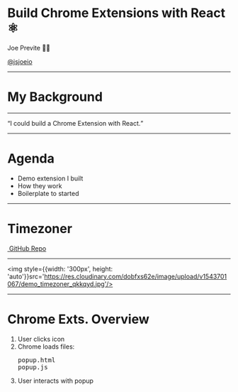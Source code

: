 

<Head>
  <link rel="shortcut icon" href="favicon.ico" />
  <title>Chrome Exts. with React</title>
</Head>

# Build Chrome Extensions with React <br/> ⚛️

<div style={{ margin: '100px 0'}}>
  <p style={{ margin: '0' }}>Joe Previte 👋🏼</p>
  <a href='https://twitter.com/jsjoeio' target="_blank" alt='@jsjoeio Twitter'><p style={{ margin: '0' }}>@jsjoeio</p></a>
</div>
<Footer />

---

# My Background

<FlexBox>
  <Item title="freeCodeCamp alumni" src="https://res.cloudinary.com/dobfxs62e/image/upload/v1538444596/step-up-portfolio-gatsbyjs/fcc-green.jpg" link="https://www.freecodecamp.org/" alt="freecodecamp logo"/>
  <Item title="Front End Engineer" src="https://res.cloudinary.com/dobfxs62e/image/upload/v1538444673/step-up-portfolio-gatsbyjs/das-crosshair.png" link="https://digitalairstrike.com/"alt="digital air strike logo"/>
  <Item title="egghead instructor" src="https://res.cloudinary.com/dobfxs62e/image/upload/v1538444152/step-up-portfolio-gatsbyjs/egghead-logo.png" link="https://egghead.io/instructors/joe-previte" alt="egghead logo"/>
</FlexBox>

---

<Appear>
  <q style={{ fontSize: '56px', marginTop: '100px', fontStyle: 'italic'}}>I could build a Chrome Extension with React.</q>
</Appear>

---

# Agenda

- Demo extension I built
- How they work
- Boilerplate to started

---

# Timezoner

<div style={{display: 'flex', flexDirection: 'column', textAlign: 'center'}}>
  <a href='https://chrome.google.com/webstore/detail/timezoner/kfnfgcafkeoflpapeniggnnkcaijgbgk' alt='timezoner on chrome web store'>
    <img style={{width: '300px', height: 'auto'}}src='https://res.cloudinary.com/dobfxs62e/image/upload/v1543700911/timezoner-demo2_tjzpnd.gif'/>
  </a>
  <a style={{fontSize: '16px', marginBottom: '25px'}} href='https://github.com/jsjoeio/timezoner-extension' alt='timezoner github repo'>GitHub Repo</a>
</div>

---

<img style={{width: '300px', height: 'auto'}}src='https://res.cloudinary.com/dobfxs62e/image/upload/v1543701067/demo_timezoner_qkkqyd.jpg'/>

---

# Chrome Exts. Overview

<TwoColumn>
  <div>
    <ol>
      <li>User clicks icon</li>
      <li>Chrome loads files: <pre>popup.html<br/>popup.js</pre></li>
      <li>User interacts with popup</li>
    </ol>
  </div>
  <a href='https://developer.chrome.com/extensions/overview' alt='timezoner on chrome web store'>
    <img style={{width: '300px', height: 'auto'}}src='https://developer.chrome.com/static/images/overview/contentscriptarc.png'/>
  </a>
</TwoColumn>